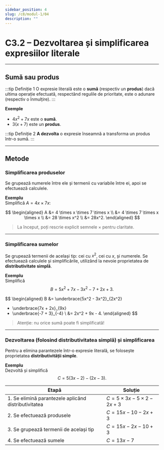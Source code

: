```yaml
---
sidebar_position: 4
slug: /c8/modul-1/04
description: ""
---
```


# C3.2 – Dezvoltarea și simplificarea expresiilor literale

---

## Sumă sau produs

:::tip Definiție 1
O expresie literală este o **sumă** (respectiv un **produs**) dacă ultima operație efectuată, respectând regulile de prioritate, este o adunare (respectiv o înmulțire).
:::

**Exemple**
- $4x^2 + 7x$ este o **sumă**.
- $3(x + 7)$ este un **produs**.

:::tip Definiție 2
**A dezvolta** o expresie înseamnă a transforma un produs într-o sumă.
:::

---

## Metode

### Simplificarea produselor

Se grupează numerele între ele și termenii cu variabile între ei, apoi se efectuează calculele.

**Exemplu**  
Simplifică $A = 4x \times 7x$:

$$
\begin{aligned}
A &= 4 \times x \times 7 \times x \\
  &= 4 \times 7 \times x \times x \\
  &= 28 \times x^2 \\
  &= 28x^2.
\end{aligned}
$$

> La început, poți rescrie explicit semnele $\times$ pentru claritate.

---

### Simplificarea sumelor

Se grupează termenii de același tip: cei cu $x^2$, cei cu $x$, și numerele. Se efectuează calculele și simplificările, utilizând la nevoie proprietatea de **distributivitate simplă**.

**Exemplu**  
Simplifică
$$
B = 5x^2 + 7x - 3x^2 - 7 + 2x + 3.
$$

$$
\begin{aligned}
B &= \underbrace{5x^2 - 3x^2}_{2x^2}
   + \underbrace{7x + 2x}_{9x}
   + \underbrace{-7 + 3}_{-4} \\
  &= 2x^2 + 9x - 4.
\end{aligned}
$$

> Atenție: nu orice sumă poate fi simplificată!

---

### Dezvoltarea (folosind distributivitatea simplă) și simplificarea

Pentru a elimina parantezele într-o expresie literală, se folosește proprietatea **distributivității simple**.

**Exemplu**  
Dezvoltă și simplifică
$$
C = 5(3x - 2) - (2x - 3).
$$

| Etapă | Soluție |
|-------|--------|
| 1. Se elimină parantezele aplicând distributivitatea | $C = 5 \times 3x - 5 \times 2 - 2x + 3$ |
| 2. Se efectuează produsele | $C = 15x - 10 - 2x + 3$ |
| 3. Se grupează termenii de același tip | $C = 15x - 2x - 10 + 3$ |
| 4. Se efectuează sumele | $C = 13x - 7$ |
